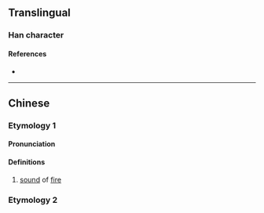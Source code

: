 {{character info/new}}
==Translingual==

===Han character===
{{Han char|rn=86|rad=火|as=04|sn=8|four=|canj=FQJ|ids=⿰火丰}}

====References====
* {{Han ref|kx=0667.150|dkj=18912|dj=1076.230|hdz=32191.020|uh=7090|ud=28816}}

----

==Chinese==
{{zh-forms}}

===Etymology 1===
====Pronunciation====
{{zh-pron
|m=pàng
|c=pong3
|mc=
|oc=
|ma=
|cat=n
}}

====Definitions====
{{zh-hanzi}}

# [[sound]] of [[fire]]

===Etymology 2===
{{zh-see|烽|a}}